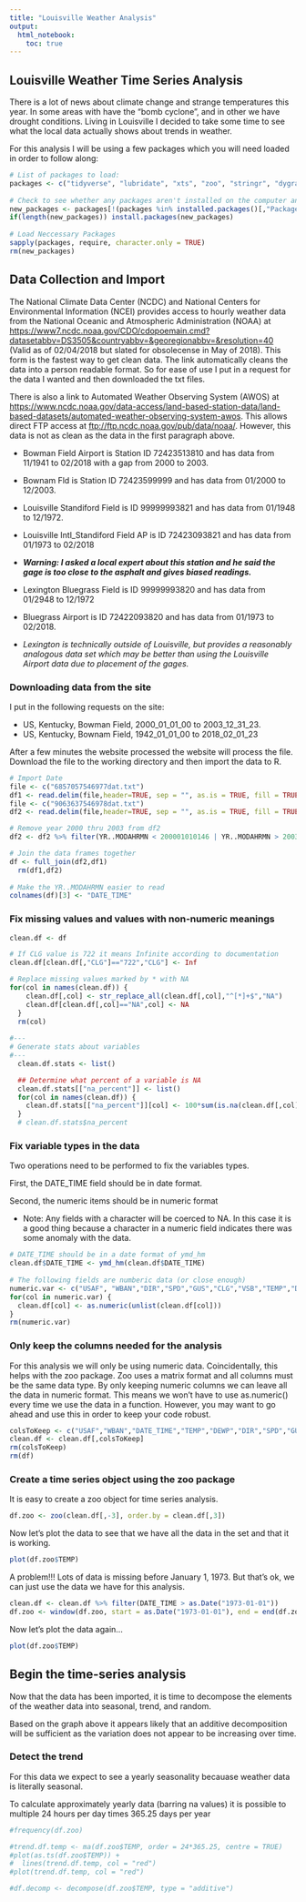 ---
title: "Louisville Weather Analysis"
output: 
  html_notebook:
    toc: true
---

## Louisville Weather Time Series Analysis

There is a lot of news about climate change and strange temperatures this year. In some areas with have the "bomb cyclone", and in other we have drought conditions. Living in Louisville I decided to take some time to see what the local data actually shows about trends in weather. 

For this analysis I will be using a few packages which you will need loaded in order to follow along:
```{r}
# List of packages to load:
packages <- c("tidyverse", "lubridate", "xts", "zoo", "stringr", "dygraphs", "forecast")
  
# Check to see whether any packages aren't installed on the computer and install
new_packages <- packages[!(packages %in% installed.packages()[,"Package"])]
if(length(new_packages)) install.packages(new_packages)
  
# Load Neccessary Packages
sapply(packages, require, character.only = TRUE)
rm(new_packages)
```


## Data Collection and Import

The National Climate Data Center (NCDC) and National Centers for Environmental Information (NCEI) provides access to hourly weather data from the National Oceanic and Atmospheric Administration (NOAA) at [https://www7.ncdc.noaa.gov/CDO/cdopoemain.cmd?datasetabbv=DS3505&countryabbv=&georegionabbv=&resolution=40](https://www7.ncdc.noaa.gov/CDO/cdopoemain.cmd?datasetabbv=DS3505&countryabbv=&georegionabbv=&resolution=40) (Valid as of 02/04/2018 but slated for obsolecense in May of 2018). This form is the fastest way to get clean data. The link automatically cleans the data into a person readable format. So for ease of use I put in a request for the data I wanted and then downloaded the txt files.

There is also a link to Automated Weather Observing System (AWOS) at [https://www.ncdc.noaa.gov/data-access/land-based-station-data/land-based-datasets/automated-weather-observing-system-awos](https://www.ncdc.noaa.gov/data-access/land-based-station-data/land-based-datasets/automated-weather-observing-system-awos). This allows direct FTP access at [ftp://ftp.ncdc.noaa.gov/pub/data/noaa/](ftp://ftp.ncdc.noaa.gov/pub/data/noaa/). However, this data is not as clean as the data in the first paragraph above.

* Bowman Field Airport is Station ID 72423513810 and has data from 11/1941 to 02/2018 with a gap from 2000 to 2003. 
* Bownam Fld is Station ID 72423599999 and has data from 01/2000 to 12/2003.

* Louisville Standiford Field is ID 99999993821 and has data from 01/1948 to 12/1972. 
* Louisville Intl_Standiford Field AP is ID 72423093821 and has data from 01/1973 to 02/2018
* ***Warning: I asked a local expert about this station and he said the gage is too close to the asphalt and gives biased readings.***

* Lexington Bluegrass Field is ID 99999993820 and has data from 01/2948 to 12/1972
* Bluegrass Airport is ID 72422093820 and has data from 01/1973 to 02/2018. 
* *Lexington is technically outside of Louisville, but provides a reasonably analogous data set which may be better than using the Louisville Airport data due to placement of the gages.*

### Downloading data from the site

I put in the following requests on the site: 

* US, Kentucky, Bowman Field, 2000_01_01_00 to 2003_12_31_23.
* US, Kentucky, Bownam Field, 1942_01_01_00 to 2018_02_01_23

After a few minutes the website processed the website will process the file. Download the file to the working directory and then import the data to R.


```{r}
# Import Date
file <- c("6857057546977dat.txt")
df1 <- read.delim(file,header=TRUE, sep = "", as.is = TRUE, fill = TRUE)
file <- c("9063637546978dat.txt")
df2 <- read.delim(file,header=TRUE, sep = "", as.is = TRUE, fill = TRUE)

# Remove year 2000 thru 2003 from df2
df2 <- df2 %>% filter(YR..MODAHRMN < 200001010146 | YR..MODAHRMN > 200312312353)

# Join the data frames together
df <- full_join(df2,df1)
  rm(df1,df2)
  
# Make the YR..MODAHRMN easier to read
colnames(df)[3] <- "DATE_TIME"
```

### Fix missing values and values with non-numeric meanings

```{r}
clean.df <- df

# If CLG value is 722 it means Infinite according to documentation
clean.df[clean.df[,"CLG"]=="722","CLG"] <- Inf

# Replace missing values marked by * with NA
for(col in names(clean.df)) {
    clean.df[,col] <- str_replace_all(clean.df[,col],"^[*]+$","NA")
    clean.df[clean.df[,col]=="NA",col] <- NA
  }
  rm(col)
  
#---
# Generate stats about variables
#---
  clean.df.stats <- list()

  ## Determine what percent of a variable is NA
  clean.df.stats[["na_percent"]] <- list()
  for(col in names(clean.df)) {
    clean.df.stats[["na_percent"]][col] <- 100*sum(is.na(clean.df[,col]))/length(clean.df[,col])
  }
  # clean.df.stats$na_percent
```

### Fix variable types in the data

Two operations need to be performed to fix the variables types.

First, the DATE_TIME field should be in date format.

Second, the numeric items should be in numeric format

* Note: Any fields with a character will be coerced to NA. In this case it is a good thing because a character in a numeric field indicates there was some anomaly with the data.

```{r}
# DATE_TIME should be in a date format of ymd_hm
clean.df$DATE_TIME <- ymd_hm(clean.df$DATE_TIME)
  
# The following fields are numberic data (or close enough)
numeric.var <- c("USAF", "WBAN","DIR","SPD","GUS","CLG","VSB","TEMP","DEWP","ALT","PCP01","SD")
for(col in numeric.var) {
  clean.df[col] <- as.numeric(unlist(clean.df[col]))
}
rm(numeric.var)
```

### Only keep the columns needed for the analysis

For this analysis we will only be using numeric data. Coincidentally, this helps with the zoo package. Zoo uses a matrix format and all columns must be the same data type. By only keeping numeric columns we can leave all the data in numeric format. This means we won't have to use as.numeric() every time we use the data in a function. However, you may want to go ahead and use this in order to keep your code robust.

```{r}
colsToKeep <- c("USAF","WBAN","DATE_TIME","TEMP","DEWP","DIR","SPD","GUS","CLG","VSB","PCP01","SD")
clean.df <- clean.df[,colsToKeep]
rm(colsToKeep)  
rm(df)
```

### Create a time series object using the zoo package

It is easy to create a zoo object for time series analysis. 

```{r}
df.zoo <- zoo(clean.df[,-3], order.by = clean.df[,3])
```

Now let's plot the data to see that we have all the data in the set and that it is working.

```{r}
plot(df.zoo$TEMP)
```

A problem!!! Lots of data is missing before January 1, 1973. But that's ok, we can just use the data we have for this analysis.

```{r}
clean.df <- clean.df %>% filter(DATE_TIME > as.Date("1973-01-01"))
df.zoo <- window(df.zoo, start = as.Date("1973-01-01"), end = end(df.zoo))
```

Now let's plot the data again...

```{r}
plot(df.zoo$TEMP)
```

## Begin the time-series analysis

Now that the data has been imported, it is time to decompose the elements of the weather data into seasonal, trend, and random. 

Based on the graph above it appears likely that an additive decomposition will be sufficient as the variation does not appear to be increasing over time.

### Detect the trend

For this data we expect to see a yearly seasonality becauase weather data is literally seasonal. 

To calculate approximately yearly data (barring na values) it is possible to multiple 24 hours per day times 365.25 days per year

```{r}
#frequency(df.zoo)

#trend.df.temp <- ma(df.zoo$TEMP, order = 24*365.25, centre = TRUE)
#plot(as.ts(df.zoo$TEMP)) +
#  lines(trend.df.temp, col = "red")
#plot(trend.df.temp, col = "red")

#df.decomp <- decompose(df.zoo$TEMP, type = "additive")
```

